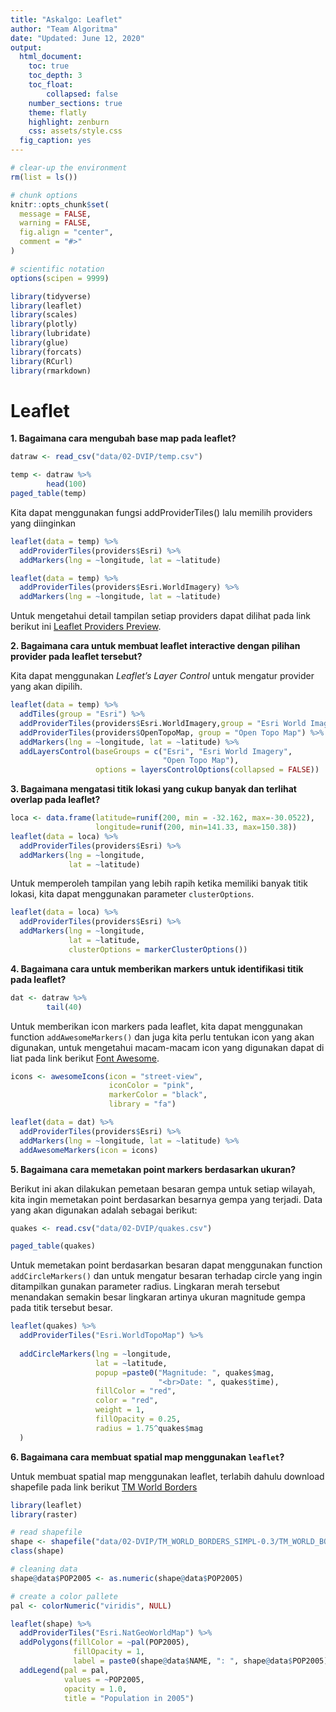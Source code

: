 ```yaml
---
title: "Askalgo: Leaflet"
author: "Team Algoritma"
date: "Updated: June 12, 2020"
output: 
  html_document:
    toc: true
    toc_depth: 3
    toc_float: 
        collapsed: false
    number_sections: true
    theme: flatly
    highlight: zenburn
    css: assets/style.css
  fig_caption: yes
---
```


```r
# clear-up the environment
rm(list = ls())

# chunk options
knitr::opts_chunk$set(
  message = FALSE,
  warning = FALSE,
  fig.align = "center",
  comment = "#>"
)

# scientific notation
options(scipen = 9999)
```

```r
library(tidyverse)
library(leaflet)
library(scales)
library(plotly)
library(lubridate)
library(glue)
library(forcats)
library(RCurl)
library(rmarkdown)
```

# Leaflet

**1. Bagaimana cara mengubah base map pada leaflet?**

```r
datraw <- read_csv("data/02-DVIP/temp.csv")

temp <- datraw %>% 
        head(100)
paged_table(temp)
```

Kita dapat menggunakan fungsi addProviderTiles() lalu memilih providers yang diinginkan
```r
leaflet(data = temp) %>% 
  addProviderTiles(providers$Esri) %>% 
  addMarkers(lng = ~longitude, lat = ~latitude)

```

```r
leaflet(data = temp) %>% 
  addProviderTiles(providers$Esri.WorldImagery) %>% 
  addMarkers(lng = ~longitude, lat = ~latitude)
```

Untuk mengetahui detail tampilan setiap providers dapat dilihat pada link berikut ini [Leaflet Providers Preview](https://leaflet-extras.github.io/leaflet-providers/preview/).


**2. Bagaimana cara untuk membuat leaflet interactive dengan pilihan provider pada leaflet tersebut?**

Kita dapat menggunakan *Leaflet's Layer Control* untuk mengatur provider yang akan dipilih.

```r
leaflet(data = temp) %>% 
  addTiles(group = "Esri") %>% 
  addProviderTiles(providers$Esri.WorldImagery,group = "Esri World Imagery") %>%
  addProviderTiles(providers$OpenTopoMap, group = "Open Topo Map") %>% 
  addMarkers(lng = ~longitude, lat = ~latitude) %>%
  addLayersControl(baseGroups = c("Esri", "Esri World Imagery",
                                  "Open Topo Map"),
                   options = layersControlOptions(collapsed = FALSE))
```

**3. Bagaimana mengatasi titik lokasi yang cukup banyak dan terlihat overlap pada leaflet?**

```r
loca <- data.frame(latitude=runif(200, min = -32.162, max=-30.0522),
                   longitude=runif(200, min=141.33, max=150.38))
leaflet(data = loca) %>% 
  addProviderTiles(providers$Esri) %>% 
  addMarkers(lng = ~longitude, 
             lat = ~latitude)
```

Untuk memperoleh tampilan yang lebih rapih ketika memiliki banyak titik lokasi, kita dapat menggunakan parameter `clusterOptions`.
```r
leaflet(data = loca) %>% 
  addProviderTiles(providers$Esri) %>% 
  addMarkers(lng = ~longitude, 
             lat = ~latitude,
             clusterOptions = markerClusterOptions()) 

```

**4. Bagaimana cara untuk memberikan markers untuk identifikasi titik pada leaflet?**

```r
dat <- datraw %>% 
        tail(40)
```

Untuk memberikan icon markers pada leaflet, kita dapat menggunakan function `addAwesomeMarkers()` dan juga kita perlu tentukan icon yang akan digunakan, untuk mengetahui macam-macam icon yang digunakan dapat di liat pada link berikut [Font Awesome](https://fontawesome.com/icons?d=gallery).

```r
icons <- awesomeIcons(icon = "street-view",
                      iconColor = "pink",
                      markerColor = "black",
                      library = "fa")

leaflet(data = dat) %>% 
  addProviderTiles(providers$Esri) %>% 
  addMarkers(lng = ~longitude, lat = ~latitude) %>% 
  addAwesomeMarkers(icon = icons)

```

**5. Bagaimana cara memetakan point markers berdasarkan ukuran?**

Berikut ini akan dilakukan pemetaan besaran gempa untuk setiap wilayah, kita ingin memetakan point berdasarkan besarnya gempa yang terjadi. Data yang akan digunakan adalah sebagai berikut:
```r
quakes <- read.csv("data/02-DVIP/quakes.csv")

paged_table(quakes)
```

Untuk memetakan point berdasarkan besaran dapat menggunakan function `addCircleMarkers()` dan untuk mengatur besaran terhadap circle yang ingin ditampilkan gunakan parameter radius. Lingkaran merah tersebut menandakan semakin besar lingkaran artinya ukuran magnitude gempa pada titik tersebut besar.
```r
leaflet(quakes) %>%
  addProviderTiles("Esri.WorldTopoMap") %>%
  
  addCircleMarkers(lng = ~longitude,
                   lat = ~latitude,
                   popup =paste0("Magnitude: ", quakes$mag, 
                                 "<br>Date: ", quakes$time),
                   fillColor = "red", 
                   color = "red", 
                   weight = 1, 
                   fillOpacity = 0.25,
                   radius = 1.75^quakes$mag
  ) 
```


**6. Bagaimana cara membuat spatial map menggunakan `leaflet`?**

Untuk membuat spatial map menggunakan leaflet, terlabih dahulu download shapefile pada link berikut [TM World Borders](http://thematicmapping.org/downloads/TM_WORLD_BORDERS_SIMPL-0.3.zip)
```r
library(leaflet)
library(raster)

# read shapefile
shape <- shapefile("data/02-DVIP/TM_WORLD_BORDERS_SIMPL-0.3/TM_WORLD_BORDERS_SIMPL-0.3.shx")
class(shape)

# cleaning data
shape@data$POP2005 <- as.numeric(shape@data$POP2005)

# create a color pallete
pal <- colorNumeric("viridis", NULL)

leaflet(shape) %>% 
  addProviderTiles("Esri.NatGeoWorldMap") %>% 
  addPolygons(fillColor = ~pal(POP2005),
              fillOpacity = 1,
              label = paste0(shape@data$NAME, ": ", shape@data$POP2005)) %>% 
  addLegend(pal = pal, 
            values = ~POP2005, 
            opacity = 1.0,
            title = "Population in 2005")
```

